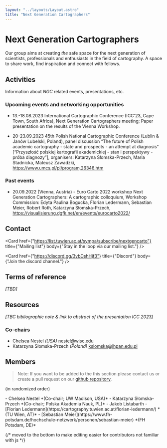```yaml
---
layout: "../layouts/Layout.astro"
title: "Next Generation Cartographers"
---
```


# Next Generation Cartographers

Our group aims at creating _the_ safe space for the next generation of scientists, professionals and enthusiasts in the field of cartography.
A space to share work, find inspiration and connect with fellows.

## Activities

Information about _NGC_ related events, presentations, etc.

### Upcoming events and networking opportunities

<div class="events">

- 13.-18.08.2023 International Cartographic Conference (ICC'23, Cape Town, South Africa), Next Generation Cartographers meeting; Paper presentation on the results of the Vienna Workshop.

- 20-23.09.2023 45th Polish National Cartographic Conference (Lublin & Janów Lubelski, Poland), panel discussion “The future of Polish academic cartography - state and prospects - an attempt at diagnosis” [“Przyszłość polskiej kartografii akademickiej - stan i perspektywy - próba diagnozy”], organisers: Katarzyna Słomska-Przech, Maria Stadnicka, Mateusz Zawadzki, https://www.umcs.pl/pl/program,26346.htm
</div>

### Past events

- 20.09.2022 (Vienna, Austria) - Euro Carto 2022 workshop Next Generation Cartographers: A cartographic colloquium, Workshop Commission: Edyta Paulina Bogucka, Florian Ledermann, Sebastian Meier, Robert Roth, Katarzyna Słomska-Przech, https://visualisierung.dgfk.net/en/events/eurocarto2022/

## Contact

<Card
  href={"https://list.tuwien.ac.at/sympa/subscribe/nextgencarto"}
  title={"Mailing list"}
  body={"Stay in the loop via our mailing list."}
/>

<Card
  href={"https://discord.gg/3vbDshHjf3"}
  title={"Discord"}
  body={"Join the discord channel."}
/>


## Terms of reference

_[TBD]_

## Resources

_[TBC bibliographic note & link to abstract of the presentation ICC 2023]_

### Co-chairs

- Chelsea Nestel _(USA)_ nestel@wisc.edu
- Katarzyna Słomska-Przech _(Poland)_ kslomska@ihpan.edu.pl


## Members

> Note:
> If you want to be added to the this section please contact us or create a pull request on our [github repository](https://github.com/next-generation-cartographers/next-generation-cartographers.github.io).

(in randomized order)

<div class="shuffle">
- Chelsea Nestel *(Co-chair; UW Madison, USA)*
- Katarzyna Słomska-Przech *(Co-chair; Polska Akademia Nauk, PL)*
- Jakob Listabarth
- [Florian Ledermann](https://cartography.tuwien.ac.at/florian-ledermann/) *(TU Wien, AT)*
- [Sebastian Meier](https://www.fh-potsdam.de/hochschule-netzwerk/personen/sebastian-meier) *(FH Potsdam, DE)*
</div>

{/* moved to the bottom to make editing easier for contributors not familiar with js */}
